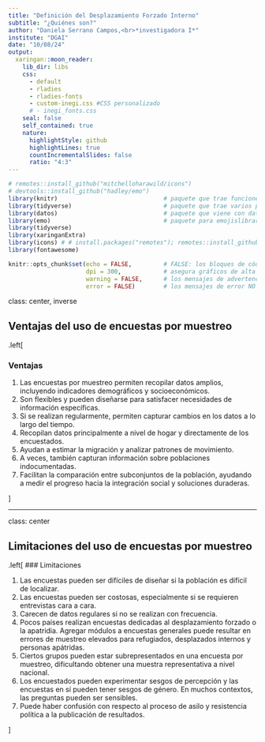 ```yaml
---
title: "Definición del Desplazamiento Forzado Interno"
subtitle: "¿Quiénes son?"
author: "Daniela Serrano Campos,<br>*investigadora I*"
institute: "DGAI"
date: "10/08/24"
output:
  xaringan::moon_reader:
    lib_dir: libs
    css:
      - default
      - rladies
      - rladies-fonts
      - custom-inegi.css #CSS personalizado
      # - inegi_fonts.css
    seal: false
    self_contained: true
    nature:
      highlightStyle: github
      highlightLines: true
      countIncrementalSlides: false
      ratio: "4:3"
---
```


```r
# remotes::install_github("mitchelloharawild/icons")
# devtools::install_github("hadley/emo")
library(knitr)                              # paquete que trae funciones utiles para R Markdown
library(tidyverse)                          # paquete que trae varios paquetes comunes en el tidyverse
library(datos)                              # paquete que viene con datos populares traducidos al español :)
library(emo)                                # paquete para emojislibrary(knitr)
library(tidyverse)
library(xaringanExtra)
library(icons) # # install.packages("remotes"); remotes::install_github("mitchelloharawild/icons")
library(fontawesome)

knitr::opts_chunk$set(echo = FALSE,         # FALSE: los bloques de código NO se muestran
                      dpi = 300,            # asegura gráficos de alta resolución
                      warning = FALSE,      # los mensajes de advertencia NO se muestran
                      error = FALSE)        # los mensajes de error NO se muestran
```
class: center, inverse

## Ventajas del uso de encuestas por muestreo

.left[

### Ventajas

1. Las encuestas por muestreo permiten recopilar datos amplios, incluyendo indicadores demográficos y socioeconómicos.
2. Son flexibles y pueden diseñarse para satisfacer necesidades de información específicas.
3. Si se realizan regularmente, permiten capturar cambios en los datos a lo largo del tiempo.
4. Recopilan datos principalmente a nivel de hogar y directamente de los encuestados.
5. Ayudan a estimar la migración y analizar patrones de movimiento.
6. A veces, también capturan información sobre poblaciones indocumentadas.
7. Facilitan la comparación entre subconjuntos de la población, ayudando a medir el progreso hacia la integración social y soluciones duraderas.

]

---

class: center

## Limitaciones del uso de encuestas por muestreo
.left[
### Limitaciones

1. Las encuestas pueden ser difíciles de diseñar si la población es difícil de localizar.
2. Las encuestas pueden ser costosas, especialmente si se requieren entrevistas cara a cara.
3. Carecen de datos regulares si no se realizan con frecuencia.
4. Pocos países realizan encuestas dedicadas al desplazamiento forzado o la apatridia. Agregar módulos a encuestas generales puede resultar en errores de muestreo elevados para refugiados, desplazados internos y personas apátridas.
5. Ciertos grupos pueden estar subrepresentados en una encuesta por muestreo, dificultando obtener una muestra representativa a nivel nacional.
6. Los encuestados pueden experimentar sesgos de percepción y las encuestas en sí pueden tener sesgos de género. En muchos contextos, las preguntas pueden ser sensibles.
7. Puede haber confusión con respecto al proceso de asilo y resistencia política a la publicación de resultados.


]


